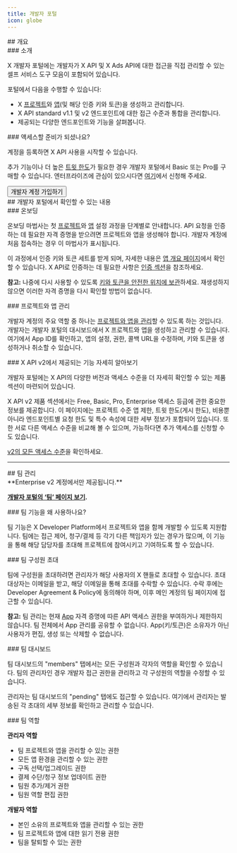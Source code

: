```yaml
---
title: 개발자 포털
icon: globe
---
```



<div id="overview">
  ## 개요
</div>

<div id="introduction">
  ### 소개
</div>

X 개발자 포털에는 개발자가 X API 및 X Ads API에 대한 접근을 직접 관리할 수 있는 셀프 서비스 도구 모음이 포함되어 있습니다.

포털에서 다음을 수행할 수 있습니다:

- X [프로젝트](/ko/resources/fundamentals/projects)와 [앱](/ko/resources/fundamentals/developer-apps)(및 해당 인증 키와 토큰)을 생성하고 관리합니다.
- X API standard v1.1 및 v2 엔드포인트에 대한 접근 수준과 통합을 관리합니다.
- 제공되는 다양한 엔드포인트와 기능을 살펴봅니다.

<div id="ready-to-get-access">
  ### 액세스할 준비가 되셨나요?
</div>

계정을 등록하면 X API 사용을 시작할 수 있습니다.

추가 기능이나 더 높은 [트윗 한도](/ko/x-api/fundamentals/post-cap)가 필요한 경우 개발자 포털에서 Basic 또는 Pro를 구매할 수 있습니다. 엔터프라이즈에 관심이 있으시다면 [여기](https://docs.google.com/forms/d/e/1FAIpQLScO3bczKWO2jFHyVZJUSEGfdyfFaqt2MvmOfl_aJp0KxMqtDA/viewform)에서 신청해 주세요.

<Button href="https://developer.x.com/en/portal/dashboard">
  개발자 계정 가입하기
</Button>

<div id="what-to-expect-within-the-developer-portal">
  ## 개발자 포털에서 확인할 수 있는 내용
</div>

<div id="onboarding">
  ### 온보딩
</div>

온보딩 마법사는 첫 [프로젝트](/ko/resources/fundamentals/projects)와 [앱](/ko/resources/fundamentals/developer-apps) 설정 과정을 단계별로 안내합니다. API 요청을 인증하는 데 필요한 자격 증명을 받으려면 프로젝트와 앱을 생성해야 합니다. 개발자 계정에 처음 접속하는 경우 이 마법사가 표시됩니다.

이 과정에서 인증 키와 토큰 세트를 받게 되며, 자세한 내용은 [앱 개요 페이지](/ko/resources/fundamentals/developer-apps#overview)에서 확인할 수 있습니다. X API로 인증하는 데 필요한 사항은 [인증 섹션](/ko/resources/fundamentals/authentication)을 참조하세요.

**참고:** 나중에 다시 사용할 수 있도록 [키와 토큰을 안전한 위치에 보관](/ko/resources/fundamentals/authentication/guides/authentication-best-practices)하세요. 재생성하지 않으면 이러한 자격 증명을 다시 확인할 방법이 없습니다.

<div id="project-and-app-management">
  ### 프로젝트와 앱 관리
</div>

개발자 계정의 주요 역할 중 하나는 [프로젝트와 앱을 관리](/ko/resources/fundamentals/developer-apps#app-management)할 수 있도록 하는 것입니다. 개발자는 개발자 포털의 대시보드에서 X 프로젝트와 앱을 생성하고 관리할 수 있습니다. 여기에서 App ID를 확인하고, 앱의 설정, 권한, 콜백 URL을 수정하며, 키와 토큰을 생성하거나 취소할 수 있습니다.

<div id="learn-more-about-whats-available-with-x-api-v2">
  ### X API v2에서 제공되는 기능 자세히 알아보기
</div>

개발자 포털에는 X API의 다양한 버전과 액세스 수준을 더 자세히 확인할 수 있는 제품 섹션이 마련되어 있습니다.

X API v2 제품 섹션에서는 Free, Basic, Pro, Enterprise 액세스 등급에 관한 중요한 정보를 제공합니다. 이 페이지에는 프로젝트 수준 앱 제한, 트윗 한도(게시 한도), 비용뿐 아니라 엔드포인트별 요청 한도 및 특수 속성에 대한 세부 정보가 포함되어 있습니다. 또한 서로 다른 액세스 수준을 비교해 볼 수 있으며, 가능하다면 추가 액세스를 신청할 수도 있습니다.

[v2의 모든 액세스 수준](/ko/x-api/introduction#access-levels)을 확인하세요.

---

<div id="team-management">
  ## 팀 관리
</div>

<Note>
  **Enterprise v2 계정에서만 제공됩니다.**
</Note>

**[개발자 포털의 ‘팀’ 페이지 보기](https://developer.twitter.com/en/portal/teams).**

<div id="why-use-team-functionality">
  ### 팀 기능을 왜 사용하나요?
</div>

팀 기능은 X Developer Platform에서 프로젝트와 앱을 함께 개발할 수 있도록 지원합니다. 팀에는 접근 제어, 청구/결제 등 각기 다른 책임자가 있는 경우가 많으며, 이 기능을 통해 해당 담당자를 초대해 프로젝트에 참여시키고 기여하도록 할 수 있습니다.

<div id="inviting-team-members">
  ### 팀 구성원 초대
</div>

팀에 구성원을 초대하려면 관리자가 해당 사용자의 X 핸들로 초대할 수 있습니다. 초대 대상자는 이메일을 받고, 해당 이메일을 통해 초대를 수락할 수 있습니다. 수락 후에는 Developer Agreement & Policy에 동의해야 하며, 이후 메인 계정의 팀 페이지에 접근할 수 있습니다.

**참고:** 팀 관리는 현재 [App](/ko/resources/fundamentals/developer-apps) 자격 증명에 따른 API 액세스 권한을 부여하거나 제한하지 않습니다. 팀 전체에서 App 관리를 공유할 수 없습니다. App(키/토큰)은 소유자가 아닌 사용자가 편집, 생성 또는 삭제할 수 없습니다.

<div id="team-dashboard">
  ### 팀 대시보드
</div>

팀 대시보드의 "members" 탭에서는 모든 구성원과 각자의 역할을 확인할 수 있습니다. 팀의 관리자인 경우 개발자 접근 권한을 관리하고 각 구성원의 역할을 수정할 수 있습니다.

관리자는 팀 대시보드의 "pending" 탭에도 접근할 수 있습니다. 여기에서 관리자는 발송된 각 초대의 세부 정보를 확인하고 관리할 수 있습니다.

<div id="team-roles">
  ### 팀 역할
</div>

**관리자 역할**

- 팀 프로젝트와 앱을 관리할 수 있는 권한
- 모든 앱 환경을 관리할 수 있는 권한
- 구독 선택/업그레이드 권한
- 결제 수단/청구 정보 업데이트 권한
- 팀원 추가/제거 권한
- 팀원 역할 편집 권한

**개발자 역할**

- 본인 소유의 프로젝트와 앱을 관리할 수 있는 권한
- 팀 프로젝트와 앱에 대한 읽기 전용 권한
- 팀을 탈퇴할 수 있는 권한